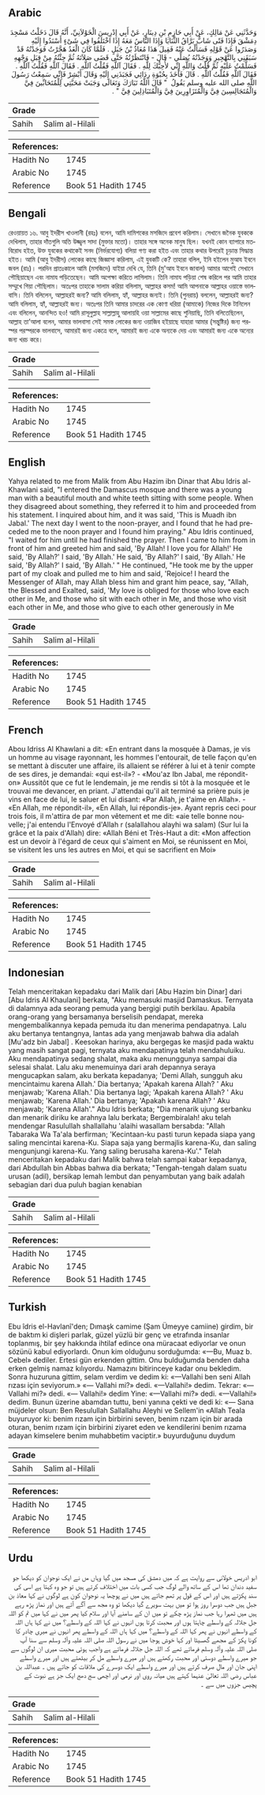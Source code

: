 ## Arabic


<div dir="rtl" lang="ar" style={{fontSize:'larger',backgroundColor:'#f8f9fa',padding:20}}>
وَحَدَّثَنِي عَنْ مَالِكٍ، عَنْ أَبِي حَازِمِ بْنِ دِينَارٍ، عَنْ أَبِي إِدْرِيسَ الْخَوْلاَنِيِّ، أَنَّهُ قَالَ دَخَلْتُ مَسْجِدَ دِمَشْقَ فَإِذَا فَتًى شَابٌّ بَرَّاقُ الثَّنَايَا وَإِذَا النَّاسُ مَعَهُ إِذَا اخْتَلَفُوا فِي شَىْءٍ أَسْنَدُوا إِلَيْهِ وَصَدَرُوا عَنْ قَوْلِهِ فَسَأَلْتُ عَنْهُ فَقِيلَ هَذَا مُعَاذُ بْنُ جَبَلٍ ‏.‏ فَلَمَّا كَانَ الْغَدُ هَجَّرْتُ فَوَجَدْتُهُ قَدْ سَبَقَنِي بِالتَّهْجِيرِ وَوَجَدْتُهُ يُصَلِّي - قَالَ - فَانْتَظَرْتُهُ حَتَّى قَضَى صَلاَتَهُ ثُمَّ جِئْتُهُ مِنْ قِبَلِ وَجْهِهِ فَسَلَّمْتُ عَلَيْهِ ثُمَّ قُلْتُ وَاللَّهِ إِنِّي لأُحِبُّكَ لِلَّهِ ‏.‏ فَقَالَ آللَّهِ فَقُلْتُ آللَّهِ ‏.‏ فَقَالَ آللَّهِ فَقُلْتُ آللَّهِ ‏.‏ فَقَالَ آللَّهِ فَقُلْتُ آللَّهِ ‏.‏ قَالَ فَأَخَذَ بِحُبْوَةِ رِدَائِي فَجَبَذَنِي إِلَيْهِ وَقَالَ أَبْشِرْ فَإِنِّي سَمِعْتُ رَسُولَ اللَّهِ صلى الله عليه وسلم يَقُولُ ‏ "‏ قَالَ اللَّهُ تَبَارَكَ وَتَعَالَى وَجَبَتْ مَحَبَّتِي لِلْمُتَحَابِّينَ فِيَّ وَالْمُتَجَالِسِينَ فِيَّ وَالْمُتَزَاوِرِينَ فِيَّ وَالْمُتَبَاذِلِينَ فِيَّ ‏"‏ ‏.‏
</div>
<div style={{backgroundColor:'#f8f9fa',padding:20, marginBottom: 10}}><table> <thead> <tr> <th>Grade</th> <th></th> </tr> </thead> <tbody> <tr><td>Sahih</td><td>Salim al-Hilali</td></tr></tbody></table><table> <thead> <tr> <th>References:</th> <th></th> </tr> </thead> <tbody><tr><td>Hadith No</td><td>1745</td></tr><tr><td>Arabic No</td><td>1745</td></tr><tr><td>Reference</td><td>Book 51 Hadith 1745</td></tr></tbody></table></div>

## Bengali


<div dir="ltr" lang="bn" style={{fontSize:'larger',backgroundColor:'#f8f9fa',padding:20}}>
রেওয়ায়ত ১৬. আবু ইদরীস খাওলানী (রহঃ) বলেন, আমি দামিশকের মসজিদে প্রবেশ করিলাম। সেখানে জনৈক যুবককে দেখিলাম, তাহার দাঁতগুলি অতি উজ্জ্বল সাদা (মুক্তার মতো)। তাহার সঙ্গে অনেক মানুষ ছিল। যখনই কোন ব্যাপারে মতবিরোধ হইত, উক্ত যুবকের কথাকেই সনদ (নির্ভরযোগ্য) বলিয়া গণ্য করা হইত এবং তাহার কথার উপরেই চূড়ান্ত সিদ্ধান্ত হইত। আমি (আবু ইদরীস) লোকের কাছে জিজ্ঞাসা করিলাম, এই যুবকটি কে? তাহারা বলিল, ইনি হইলেন মুআয ইবনে জবল (রাঃ)। পরদিন প্রাতঃকালে আমি (মসজিদে) যাইয়া দেখি যে, তিনি (মু'আয ইবনে জাবাল) আমার আগেই সেখানে পৌছিয়াছেন এবং নামায পড়িতেছেন। আমি অপেক্ষা করিতে লাগিলাম। তিনি নামায পড়িয়া শেষ করিলে পর আমি তাহার সম্মুখে গিয়া পৌছিলাম। অতঃপর তাহাকে সালাম করিয়া বলিলাম, আল্লাহর কসম! আমি আপনাকে আল্লাহর ওয়াস্তে ভালবাসি। তিনি বলিলেন, আল্লাহরই জন্য? আমি বলিলাম, হ্যাঁ, আল্লাহর জন্যই। তিনি (পুনরায়) বললেন, আল্লাহরই জন্য? আমি বলিলাম, হ্যাঁ, আল্লাহরই জন্য। অতঃপর তিনি আমার চাদরের এক কোণা ধরিয়া (আমাকে) নিজের দিকে টানিলেন এবং বলিলেন, আনন্দিত হও! আমি রাসূলুল্লাহ সাল্লাল্লাহু আলায়হি ওয়া সাল্লামের কাছে শুনিয়াছি, তিনি বলিতেছিলেন, আল্লাহ তা’আলা বলেন, আমার ভালবাসা সেই সমস্ত লোকের জন্য ওয়াজিব হইয়াছে যাহারা আমার (সন্তুষ্টির) জন্য পরস্পর পরস্পরকে ভালবাসে, আমারই জন্য একত্রে বলে, আমারই জন্য একে অন্যকে দেয় এবং আমারই জন্য একে অন্যের জন্য খরচ করে।
</div>
<div style={{backgroundColor:'#f8f9fa',padding:20, marginBottom: 10}}><table> <thead> <tr> <th>Grade</th> <th></th> </tr> </thead> <tbody> <tr><td>Sahih</td><td>Salim al-Hilali</td></tr></tbody></table><table> <thead> <tr> <th>References:</th> <th></th> </tr> </thead> <tbody><tr><td>Hadith No</td><td>1745</td></tr><tr><td>Arabic No</td><td>1745</td></tr><tr><td>Reference</td><td>Book 51 Hadith 1745</td></tr></tbody></table></div>

## English


<div dir="ltr" lang="en" style={{fontSize:'larger',backgroundColor:'#f8f9fa',padding:20}}>
Yahya related to me from Malik from Abu Hazim ibn Dinar that Abu Idris al-Khawlani said, "I entered the Damascus mosque and there was a young man with a beautiful mouth and white teeth sitting with some people. When they disagreed about something, they referred it to him and proceeded from his statement. I inquired about him, and it was said, 'This is Muadh ibn Jabal.' The next day I went to the noon-prayer, and I found that he had preceded me to the noon prayer and I found him praying." Abu Idris continued, "I waited for him until he had finished the prayer. Then I came to him from in front of him and greeted him and said, 'By Allah! I love you for Allah!' He said, 'By Allah?' I said, 'By Allah.' He said, 'By Allah?' I said, 'By Allah.' He said, 'By Allah?' I said, 'By Allah.' " He continued, "He took me by the upper part of my cloak and pulled me to him and said, 'Rejoice! I heard the Messenger of Allah, may Allah bless him and grant him peace, say, "Allah, the Blessed and Exalted, said, 'My love is obliged for those who love each other in Me, and those who sit with each other in Me, and those who visit each other in Me, and those who give to each other generously in Me
</div>
<div style={{backgroundColor:'#f8f9fa',padding:20, marginBottom: 10}}><table> <thead> <tr> <th>Grade</th> <th></th> </tr> </thead> <tbody> <tr><td>Sahih</td><td>Salim al-Hilali</td></tr></tbody></table><table> <thead> <tr> <th>References:</th> <th></th> </tr> </thead> <tbody><tr><td>Hadith No</td><td>1745</td></tr><tr><td>Arabic No</td><td>1745</td></tr><tr><td>Reference</td><td>Book 51 Hadith 1745</td></tr></tbody></table></div>

## French


<div dir="ltr" lang="fr" style={{fontSize:'larger',backgroundColor:'#f8f9fa',padding:20}}>
Abou Idriss Al Khawlani a dit: «En entrant dans la mosquée à Damas, je vis un homme au visage rayonnant, les hommes l'entourait, de telle façon qu'en se mettant à discuter une affaire, ils allaient se référer à lui et à tenir compte de ses dires, je demandai: «qui est-il»? - «Mou'az Ibn Jabal, me répondit-on» Aussitôt que ce fut le lendemain, je me rendis si tôt à la mosquée et le trouvai me devancer, en priant. J'attendai qu'il ait terminé sa prière puis je vins en face de lui, le saluer et lui disant: «Par Allah, je t'aime en Allah». - «En Allah, me répondit-il», «En Allah, lui répondis-je». Ayant repris ceci pour trois fois, il m'attira de par mon vêtement et me dit: «aie telle bonne nouvelle; j'ai entendu l'Envoyé d'Allah r (salallahou alayhi wa salam) (Sur lui la grâce et la paix d'Allah) dire: «Allah Béni et Très-Haut a dit: «Mon affection est un devoir à l'égard de ceux qui s'aiment en Moi, se réunissent en Moi, se visitent les uns les autres en Moi, et qui se sacrifient en Moi»
</div>
<div style={{backgroundColor:'#f8f9fa',padding:20, marginBottom: 10}}><table> <thead> <tr> <th>Grade</th> <th></th> </tr> </thead> <tbody> <tr><td>Sahih</td><td>Salim al-Hilali</td></tr></tbody></table><table> <thead> <tr> <th>References:</th> <th></th> </tr> </thead> <tbody><tr><td>Hadith No</td><td>1745</td></tr><tr><td>Arabic No</td><td>1745</td></tr><tr><td>Reference</td><td>Book 51 Hadith 1745</td></tr></tbody></table></div>

## Indonesian


<div dir="ltr" lang="id" style={{fontSize:'larger',backgroundColor:'#f8f9fa',padding:20}}>
Telah menceritakan kepadaku dari Malik dari [Abu Hazim bin Dinar] dari [Abu Idris Al Khaulani] berkata, "Aku memasuki masjid Damaskus. Ternyata di dalamnya ada seorang pemuda yang bergigi putih berkilau. Apabila orang-orang yang bersamanya berselisih pendapat, mereka mengembalikannya kepada pemuda itu dan menerima pendapatnya. Lalu aku bertanya tentangnya, lantas ada yang menjawab bahwa dia adalah [Mu'adz bin Jabal] . Keesokan harinya, aku bergegas ke masjid pada waktu yang masih sangat pagi, ternyata aku mendapatinya telah mendahuluiku. Aku mendapatinya sedang shalat, maka aku menunggunya sampai dia selesai shalat. Lalu aku menemuinya dari arah depannya seraya mengucapkan salam, aku berkata kepadanya; 'Demi Allah, sungguh aku mencintaimu karena Allah.' Dia bertanya; 'Apakah karena Allah? ' Aku menjawab; 'Karena Allah.' Dia bertanya lagi; 'Apakah karena Allah? ' Aku menjawab; 'Karena Allah.' Dia bertanya; 'Apakah karena Allah? ' Aku menjawab; 'Karena Allah'." Abu Idris berkata; "Dia menarik ujung serbanku dan menarik diriku ke arahnya lalu berkata; Bergembiralah! aku telah mendengar Rasulullah shallallahu 'alaihi wasallam bersabda: "Allah Tabaraka Wa Ta'ala berfirman; 'Kecintaan-ku pasti turun kepada siapa yang saling mencintai karena-Ku. Siapa saja yang bermajlis karena-Ku, dan saling mengunjungi karena-Ku. Yang saling berusaha karena-Ku'." Telah menceritakan kepadaku dari Malik bahwa telah sampai kabar kepadanya, dari Abdullah bin Abbas bahwa dia berkata; "Tengah-tengah dalam suatu urusan (adil), bersikap lemah lembut dan penyambutan yang baik adalah sebagian dari dua puluh bagian kenabian
</div>
<div style={{backgroundColor:'#f8f9fa',padding:20, marginBottom: 10}}><table> <thead> <tr> <th>Grade</th> <th></th> </tr> </thead> <tbody> <tr><td>Sahih</td><td>Salim al-Hilali</td></tr></tbody></table><table> <thead> <tr> <th>References:</th> <th></th> </tr> </thead> <tbody><tr><td>Hadith No</td><td>1745</td></tr><tr><td>Arabic No</td><td>1745</td></tr><tr><td>Reference</td><td>Book 51 Hadith 1745</td></tr></tbody></table></div>

## Turkish


<div dir="ltr" lang="tr" style={{fontSize:'larger',backgroundColor:'#f8f9fa',padding:20}}>
Ebu îdris el-Havlanî'den; Dımaşk camime (Şam Ümeyye camiine) girdim, bir de baktım ki dişleri parlak, güzel yüzlü bir genç ve etrafında insanlar toplanmış, bir şey hakkında ihtilaf edince ona müracaat ediyorlar ve onun sözünü kabul ediyorlardı. Onun kim olduğunu sorduğumda: «—Bu, Muaz b. Cebel» dediler. Ertesi gün erkenden gittim. Onu bulduğumda benden daha erken gelmiş namaz kılıyordu. Namazını bitirinceye kadar onu bekledim. Sonra huzuruna gittim, selam verdim ve dedim ki: «—Vallahi ben seni Allah rızası için seviyorum.» «— Vallahi mi?» dedi. «—Vallahi!» dedim. Tekrar: «—Vallahi mi?» dedi. «— Vallahi!» dedim Yine: «—Vallahi mi?» dedi. «—Vallahi!» dedim. Bunun üzerine abamdan tuttu, beni yanına çekti ve dedi ki: «— Sana müjdeler olsun: Ben Resulullah Sallallahu Aleyhi ve Sellem'in «Allah Teala buyuruyor ki: benim rızam için birbirini seven, benim rızam için bir arada oturan, benim rızam için birbirini ziyaret eden ve kendilerini benim rızama adayan kimselere benim muhabbetim vaciptir.» buyurduğunu duydum
</div>
<div style={{backgroundColor:'#f8f9fa',padding:20, marginBottom: 10}}><table> <thead> <tr> <th>Grade</th> <th></th> </tr> </thead> <tbody> <tr><td>Sahih</td><td>Salim al-Hilali</td></tr></tbody></table><table> <thead> <tr> <th>References:</th> <th></th> </tr> </thead> <tbody><tr><td>Hadith No</td><td>1745</td></tr><tr><td>Arabic No</td><td>1745</td></tr><tr><td>Reference</td><td>Book 51 Hadith 1745</td></tr></tbody></table></div>

## Urdu


<div dir="rtl" lang="ur" style={{fontSize:'larger',backgroundColor:'#f8f9fa',padding:20}}>
ابو ادریس خولانی سے روایت ہے کہ میں دمشق کی مسجد میں گیا وہاں مں نے ایک نوجوان کو دیکھا جو سفید دندان تھا اس کے ساتھ والے لوگ جب کسی بات میں اختلاف کرتے ہیں تو جو وہ کہتا ہے اسی کی سند پکڑتے ہیں اور اس کے قول پر تھم جاتے ہیں میں نے پوچھا یہ نوجوان کون ہے لوگوں نے کہا معاذ بن جبل ہیں جب دوسرا روز ہوا تو میں بہت سویرے گیا دیکھا تو وہ مجھ سے آگے آئے ہیں اور نماز پڑھ رہے ہیں میں ٹھہرا رہا جب نماز پڑھ چکے تو میں ان کے سامنے آیا اور سلام کیا پھر میں نے کہا میں تم کو اللہ جل جلالہ کے واسطے چاہتا ہوں اور محبت کرتا ہوں انہوں نے کہا اللہ کے واسطے؟ میں نے کہا ہاں اللہ کے واسطے انہوں نے پھر کہا اللہ کے واسطے؟ میں کہا ہاں اللہ کے واسطے پھر انہوں نے میری چادر کا کونا پکڑ کے مجھے گھسیٹا اور کہا خوش ہوجا میں نے رسول اللہ صلی اللہ علیہ وآلہ وسلم سے سنا آپ صلی اللہ علیہ وآلہ وسلم فرماتے تھے کہ اللہ جل جلالہ فرماتے ہے واجب ہوئی محبت میری ان لوگوں سے جو میرے واسطے دوستی اور محبت رکھتے ہیں اور میرے واسطے مل کر بیٹھتے ہیں اور میرے واسطے اپنی جان اور مال صرف کرتے ہیں اور میرے واسطے ایک دوسرے کی ملاقات کو جاتے ہیں ۔ عبداللہ بن عباس رضی اللہ تعالیٰ عنہما کہتے ہیں میانہ روی اور نرمی اور اچھی سج دھج ایک جز ہے نبوت کے پچیس جزوں میں سے ۔
</div>
<div style={{backgroundColor:'#f8f9fa',padding:20, marginBottom: 10}}><table> <thead> <tr> <th>Grade</th> <th></th> </tr> </thead> <tbody> <tr><td>Sahih</td><td>Salim al-Hilali</td></tr></tbody></table><table> <thead> <tr> <th>References:</th> <th></th> </tr> </thead> <tbody><tr><td>Hadith No</td><td>1745</td></tr><tr><td>Arabic No</td><td>1745</td></tr><tr><td>Reference</td><td>Book 51 Hadith 1745</td></tr></tbody></table></div>